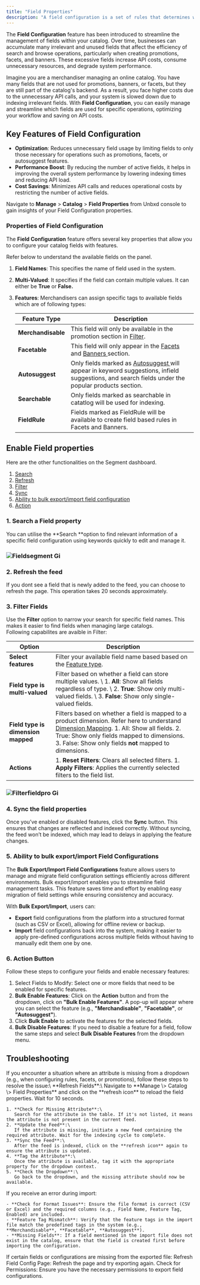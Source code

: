 ```yaml
---
title: "Field Properties"
description: "A field configuration is a set of rules that determines which fields are available for a catalog."
---
```


The **Field Configuration** feature has been introduced to streamline the management of fields within your catalog. Over time, businesses can accumulate many irrelevant and unused fields that affect the efficiency of search and browse operations, particularly when creating promotions, facets, and banners. These excessive fields increase API costs, consume unnecessary resources, and degrade system performance.

Imagine you are a merchandiser managing an online catalog. You have many fields that are not used for promotions, banners, or facets, but they are still part of the catalog's backend. As a result, you face higher costs due to the unnecessary API calls, and your system is slowed down due to indexing irrelevant fields. With **Field Configuration**, you can easily manage and streamline which fields are used for specific operations, optimizing your workflow and saving on API costs.

## Key Features of Field Configuration

- **Optimization**: Reduces unnecessary field usage by limiting fields to only those necessary for operations such as promotions, facets, or autosuggest features.
- **Performance Boost**: By reducing the number of active fields, it helps in improving the overall system performance by lowering indexing times and reducing API load.
- **Cost Savings**: Minimizes API calls and reduces operational costs by restricting the number of active fields.

Navigate to **Manage**  \> **Catalog** \> **Field Properties**  from Unbxd console to gain insights of your Field Configuration properties.

### Properties of Field Configuration

The **Field Configuration** feature offers several key properties that allow you to configure your catalog fields with features.

Refer below to understand the available fields on the panel.

1. **Field Names**: This specifies the name of field used in the system.
2. **Multi-Valued**: It specifies if the field can contain multiple values. It can either be **True** or **False.**
3. **Features**: Merchandisers can assign specific tags to available fields which are of following types:

   | Feature Type       | Description                                                                                                                                                                                                                                              |
   | ------------------ | -------------------------------------------------------------------------------------------------------------------------------------------------------------------------------------------------------------------------------------------------------- |
   | **Merchandisable** | This field will only be available in the promotion section in [Filter](https://docs.netcoreunbxd.com/user-guides/merchandising/promotions/filter).                                                                                                       |
   | **Facetable**      | This field will only appear in the [Facets ](https://docs.netcoreunbxd.com/user-guides/merchandising/banners#set-up-query-based-banner)and [Banners ](https://docs.netcoreunbxd.com/user-guides/merchandising/banners#set-up-query-based-banner)section. |
   | **Autosuggest**    | Only fields marked as [Autosuggest ](https://docs.netcoreunbxd.com/user-guides/merchandising/autosuggest)will appear in keyword suggestions, infield suggestions, and search fields under the popular products section.                                  |
   | **Searchable**     | Only fields marked as searchable in catatlog will be used for indexing.                                                                                                                                                                                  |
   | **FieldRule**      | Fields marked as FieldRule will be available to create field based rules in Facets and Banners.                                                                                                                                                          |

## Enable Field properties

Here are the other functionalities on the Segment dashboard.

1. [Search](https://docs.netcoreunbxd.com/user-guides/Manage/Catalog/FieldProperties#1-search-a-field-property)
2. [Refresh](https://docs.netcoreunbxd.com/user-guides/Manage/Catalog/FieldProperties#2-refresh-the-feed)
3. [Filter](https://docs.netcoreunbxd.com/user-guides/Manage/Catalog/FieldProperties#3-filter-fields)
4. [Sync](https://docs.netcoreunbxd.com/user-guides/Manage/Catalog/FieldProperties#4-sync-the-field-properties)
5. [Ability to bulk export/import field configuration](https://docs.netcoreunbxd.com/user-guides/Manage/Catalog/FieldProperties#5-ability-to-bulk-export%2Fimport-field-configurations)
6. [Action](https://docs.netcoreunbxd.com/user-guides/Manage/Catalog/FieldProperties#6-action-button)

### 1. Search a Field property

You can utilise the \*\*Search \*\*option to find relevant information of a specific field configuration using keywords quickly to edit and manage it.

### ![Fieldsegment Gi](/images/Fieldsegment.gif)

### 2. Refresh the feed

If you dont see a field that is newly added to the feed, you can choose to refresh the page. This operation takes 20 seconds approximately.

### 3. Filter Fields

Use the **Filter** option to narrow your search for specific field names. This makes it easier to find fields when managing large catalogs.\
Following capabilites are avaible in Filter:

| Option                             | Description                                                                                                                                                                                                                                                                                                                    |
| ---------------------------------- | ------------------------------------------------------------------------------------------------------------------------------------------------------------------------------------------------------------------------------------------------------------------------------------------------------------------------------ |
| **Select features**                | Filter your available field name based based on the [Feature type](https://docs.netcoreunbxd.com/user-guides/Manage/Catalog/FieldProperties#field-config-properties).                                                                                                                                                          |
| **Field type is multi-valued**     | Filter based on whether a field can store multiple values.    \ 1. **All**: Show all fields regardless of type. \ 2. **True**: Show only multi-valued fields.  \ 3. **False**: Show only single-valued fields.                                                                                                                 |
| **Field type is dimension mapped** | Filters based on whether a field is mapped to a product dimension. Refer here to understand [Dimension Mapping](https://docs.netcoreunbxd.com/user-guides/Manage/Catalog/DimensionMapping).  1. All: Show all fields. 2. True: Show only fields mapped to dimensions. 3. False: Show only fields **not** mapped to dimensions. |
| **Actions**                        | 1. **Reset Filters**: Clears all selected filters.   1. **Apply Filters**: Applies the currently selected filters to the field list.                                                                                                                                                                                           |

### ![Filterfieldpro Gi](/images/Filterfieldpro.gif)

### 4. Sync the field properties

Once you’ve enabled or disabled features, click the **Sync** button. This ensures that changes are reflected and indexed correctly. Without syncing, the feed won’t be indexed, which may lead to delays in applying the feature changes.

### 5. Ability to bulk export/import Field Configurations

The **Bulk Export/Import Field Configurations** feature allows users to manage and migrate field configuration settings efficiently across different environments. Bulk export/import enables you to streamline field management tasks. This feature saves time and effort by enabling easy migration of field settings while ensuring consistency and accuracy.

With **Bulk Export/Import**, users can:

- **Export** field configurations from the platform into a structured format (such as CSV or Excel), allowing for offline review or backup.
- **Import** field configurations back into the system, making it easier to apply pre-defined configurations across multiple fields without having to manually edit them one by one.

### 6. Action Button

Follow these steps to configure your fields and enable necessary features:

1. Select Fields to Modify: Select one or more fields that need to be enabled for specific features.
2. **Bulk Enable Features**: Click on the **Action** button and from the dropdown, click on **"Bulk Enable Features"**. A pop-up will appear where you can select the feature (e.g., **"Merchandisable"**, **"Facetable"**, or **"Autosuggest"**).
3. Click **Bulk Enable** to activate the features for the selected fields.
4. **Bulk Disable Features**: If you need to disable a feature for a field, follow the same steps and select **Bulk Disable Features** from the dropdown menu.

## Troubleshooting

<AccordionGroup>
  <Accordion title="My Feed Attribute is Missing in the Drop-down" icon="sparkles" iconType="solid">
    If you encounter a situation where an attribute is missing from a dropdown (e.g., when configuring rules, facets, or promotions), follow these steps to resolve the issue:\
    **Refresh Fields**:\
    Navigate to **Manage \> Catalog \> Field Properties** and click on the **refresh icon** to reload the field properties. Wait for 10 seconds.

    1. **Check for Missing Attribute**:\
       Search for the attribute in the table. If it's not listed, it means the attribute is not present in the current feed.
    2. **Update the Feed**:\
       If the attribute is missing, initiate a new feed containing the required attribute. Wait for the indexing cycle to complete.
    3. **Sync the Feed**:\
       After the feed is indexed, click on the **refresh icon** again to ensure the attribute is updated.
    4. **Tag the Attribute**:\
       Once the attribute is available, tag it with the appropriate property for the dropdown context.
    5. **Check the Dropdown**:\
       Go back to the dropdown, and the missing attribute should now be available.
  </Accordion>
  <Accordion title=" Importing Fields with Errors" icon="sparkles" iconType="solid">
    If you receive an error during import:

    - **Check for Format Issues**: Ensure the file format is correct (CSV or Excel) and the required columns (e.g., Field Name, Feature Tag, Enabled) are included.
    - **Feature Tag Mismatch**: Verify that the feature tags in the import file match the predefined tags in the system (e.g., **Merchandisable**, **Facetable**, **Autosuggest**).
    - **Missing Fields**: If a field mentioned in the import file does not exist in the catalog, ensure that the field is created first before importing the configuration.
  </Accordion>
  <Accordion title="Exported File Contains Missing Data" icon="sparkles" iconType="sharp-solid">
    If certain fields or configurations are missing from the exported file:  Refresh Field Config Page: Refresh the page and try exporting again.  Check for Permissions: Ensure you have the necessary permissions to export field configurations.
  </Accordion>
</AccordionGroup>